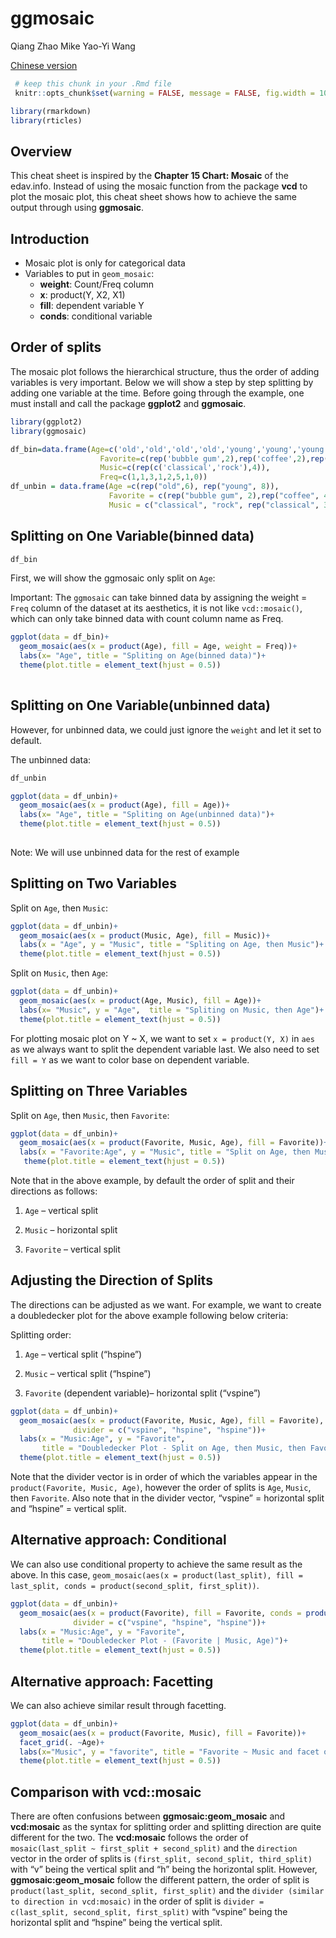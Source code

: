 # ggmosaic

Qiang Zhao Mike Yao-Yi Wang

[Chinese version](ggmosaic-chinese.html)

```r
 # keep this chunk in your .Rmd file
 knitr::opts_chunk$set(warning = FALSE, message = FALSE, fig.width = 10)

library(rmarkdown)
library(rticles)
```

## Overview

This cheat sheet is inspired by the **Chapter 15 Chart: Mosaic** of the edav.info. Instead of using the mosaic function from the package **vcd** to plot the mosaic plot, this cheat sheet shows how to achieve the same output through using **ggmosaic**. 

## Introduction

* Mosaic plot is only for categorical data
* Variables to put in `geom_mosaic`:
  + **weight**: Count/Freq column
  + **x**: product(Y, X2, X1)
  + **fill**: dependent variable Y
  + **conds**: conditional variable


## Order of splits

The mosaic plot follows the hierarchical structure, thus the order of adding variables is very important. Below we will show a step by step splitting by adding one variable at the time. Before going through the example, one must install and call the package **ggplot2** and **ggmosaic**.

```r
library(ggplot2)
library(ggmosaic)

df_bin=data.frame(Age=c('old','old','old','old','young','young','young','young'),
                    Favorite=c(rep('bubble gum',2),rep('coffee',2),rep('bubble gum',2),rep('coffee',2)),
                    Music=c(rep(c('classical','rock'),4)),
                    Freq=c(1,1,3,1,2,5,1,0))
df_unbin = data.frame(Age =c(rep("old",6), rep("young", 8)), 
                      Favorite = c(rep("bubble gum", 2),rep("coffee", 4), rep("bubble gum", 7), "coffee"),
                      Music = c("classical", "rock", rep("classical", 3), "rock", rep("classical", 2), rep("rock", 5), "classical"))
```

## Splitting on One Variable(binned data)

```r
df_bin
```


First, we will show the ggmosaic only split on `Age`:

Important: The `ggmosaic` can take binned data by assigning the weight = `Freq` column of the dataset at its aesthetics, it is not like `vcd::mosaic()`, which can only take binned data with count column name as Freq.
```r

ggplot(data = df_bin)+
  geom_mosaic(aes(x = product(Age), fill = Age, weight = Freq))+
  labs(x= "Age", title = "Spliting on Age(binned data)")+
  theme(plot.title = element_text(hjust = 0.5))
  
```


## Splitting on One Variable(unbinned data)

However, for unbinned data, we could just ignore the `weight` and let it set to default.

The unbinned data:
```r
df_unbin
```


```r
ggplot(data = df_unbin)+
  geom_mosaic(aes(x = product(Age), fill = Age))+
  labs(x= "Age", title = "Spliting on Age(unbinned data)")+
  theme(plot.title = element_text(hjust = 0.5))
  
```

Note: We will use unbinned data for the rest of example

## Splitting on Two Variables

Split on `Age`, then `Music`:
```r
ggplot(data = df_unbin)+ 
  geom_mosaic(aes(x = product(Music, Age), fill = Music))+
  labs(x = "Age", y = "Music", title = "Spliting on Age, then Music")+
  theme(plot.title = element_text(hjust = 0.5))
```

Split on `Music`, then `Age`:
```r
ggplot(data = df_unbin)+
  geom_mosaic(aes(x = product(Age, Music), fill = Age))+
  labs(x= "Music", y = "Age",  title = "Spliting on Music, then Age")+
  theme(plot.title = element_text(hjust = 0.5))
```

For plotting mosaic plot on Y ~ X, we want to set `x = product(Y, X)` in `aes` as we always want to split the dependent variable last. We also need to set `fill = Y` as we want to color base on dependent variable.

## Splitting on Three Variables

Split on `Age`, then `Music`, then `Favorite`:

```r
ggplot(data = df_unbin)+
  geom_mosaic(aes(x = product(Favorite, Music, Age), fill = Favorite))+
  labs(x = "Favorite:Age", y = "Music", title = "Split on Age, then Music, then Favorite")+
   theme(plot.title = element_text(hjust = 0.5))
```

Note that in the above example, by default the order of split and their directions as follows:

1.  `Age` -- vertical split

2.  `Music` -- horizontal split

3.  `Favorite` -- vertical split

## Adjusting the Direction of Splits

The directions can be adjusted as we want. For example, we want to create a doubledecker plot for the above example following below criteria:

Splitting order: 

1.  `Age` -- vertical split ("hspine")

2.  `Music` -- vertical split ("hspine")

3.  `Favorite` (dependent variable)-- horizontal split ("vspine")



```r
ggplot(data = df_unbin)+
  geom_mosaic(aes(x = product(Favorite, Music, Age), fill = Favorite), 
              divider = c("vspine", "hspine", "hspine"))+
  labs(x = "Music:Age", y = "Favorite", 
       title = "Doubledecker Plot - Split on Age, then Music, then Favorite")+
  theme(plot.title = element_text(hjust = 0.5))

```

Note that the divider vector is in order of which the variables appear in the `product(Favorite, Music, Age)`, however the order of splits is `Age`, `Music`, then `Favorite`. Also note that in the divider vector, "vspine" = horizontal split and "hspine" = vertical split.

## Alternative approach: Conditional
We can also use conditional property to achieve the same result as the above. In this case, `geom_mosaic(aes(x = product(last_split), fill = last_split, conds = product(second_split, first_split))`.

```r
ggplot(data = df_unbin)+
  geom_mosaic(aes(x = product(Favorite), fill = Favorite, conds = product(Music, Age)), 
              divider = c("vspine", "hspine", "hspine"))+
  labs(x = "Music:Age", y = "Favorite", 
       title = "Doubledecker Plot - (Favorite | Music, Age)")+
  theme(plot.title = element_text(hjust = 0.5))

```


## Alternative approach: Facetting
We can also achieve similar result through facetting.

```r
ggplot(data = df_unbin)+
  geom_mosaic(aes(x = product(Favorite, Music), fill = Favorite))+
  facet_grid(. ~Age)+
  labs(x="Music", y = "favorite", title = "Favorite ~ Music and facet on Age")+
  theme(plot.title = element_text(hjust = 0.5))

```

## Comparison with vcd::mosaic

There are often confusions between **ggmosaic:geom_mosaic** and **vcd:mosaic** as the syntax for splitting order and splitting direction are quite different for the two. The **vcd:mosaic** follows the order of `mosaic(last_split ~ first_split + second_split)` and the `direction` vector in the order of splits is `(first_split, second_split, third_split)` with "v" being the vertical split and "h" being the horizontal split. However, **ggmosaic:geom_mosaic** follow the different pattern, the order of split is `product(last_split, second_split, first_split)` and the `divider (similar to direction in vcd:mosaic)` in the order of split is `divider = c(last_split, second_split, first_split)` with "vspine" being the horizontal split and "hspine" being the vertical split.

